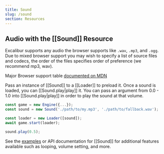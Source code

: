 ```yaml
---
title: Sound
slug: /sound
section: Resources
---
```


## Audio with the [[Sound]] Resource

Excalibur supports any audio the browser supports like `.wav`, `.mp3`, and `.ogg`. Due to mixed browser support you may wish to specify a list of
source files and codecs, the order of the files specifies order of preference (we recommend mp3, wav).

Major Browser support table [documented on MDN](https://developer.mozilla.org/en-US/docs/Web/Guide/Audio_and_video_delivery/Cross-browser_audio_basics#audio_codec_support)

Pass an instance of [[Sound]] to a [[Loader]] to preload it. Once a sound
is loaded, you can [[Sound.play|play]] it. You can pass an argument from 0.0 - 1.0
into [[Sound.play|play]] in order to play the sound at that volume.

```typescript
const game = new Engine({...});
const sound = new Sound('./path/to/my.mp3', './path/to/fallback.wav');

const loader = new Loader([sound]);
await game.start(loader);

sound.play(0.5);
```

See the [examples](https://excaliburjs.com/examples/?path=/docs/audio) or API documentation for [[Sound]] for additional features available such as looping, volume setting, and more.

<Example story="audio" />
